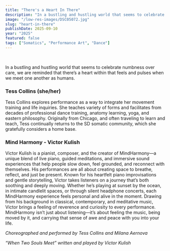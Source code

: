 ```yaml
---
title: "There's a Heart In There"
description: "In a bustling and hustling world that seems to celebrate numbness over care, we are reminded that there’s a heart within that feels and pulses when we meet one another as humans."
image: "/low-res-images/DSC05072.jpg"
slug: "heart-in-there"
publishDate: 2025-09-10
year: "2025"
featured: false
tags: ["Somatics", "Performance Art", "Dance"]
---
```



<YouTube id="JzC6NQRqHRA" />

<br />

In a bustling and hustling world that seems to celebrate numbness over care, we are reminded that there’s a heart within that feels and pulses when we meet one another as humans.

### Tess Collins (she/her)
Tess Collins explores performance as a way to integrate her movement training and life inquiries. She teaches variety of forms and facilitates from decades of professional dance training, anatomy learning, yoga, and eastern philosophy. Originally from Chicago, and often traveling to learn and teach, Tess continually returns to the SD somatic community, which she gratefully considers a home base.

### Mind Harmony - Victor Kulish
Victor Kulish is a pianist, composer, and the creator of MindHarmony—a unique blend of live piano, guided meditations, and immersive sound experiences that help people slow down, feel grounded, and reconnect with themselves. His performances are all about creating space to breathe, reflect, and just be present. Known for his heartfelt piano improvisations and gentle storytelling, Victor takes listeners on a journey that’s both soothing and deeply moving. Whether he’s playing at sunset by the ocean, in intimate candlelit spaces, or through silent headphone concerts, each MindHarmony experience feels personal and alive in the moment. Drawing from his background in classical, contemporary, and meditative music, Victor brings a feeling of reverence and curiosity to every performance. MindHarmony isn’t just about listening—it’s about feeling the music, being moved by it, and carrying that sense of awe and peace with you into your life.

*Choreographed and performed by Tess Collins and Milana Aernova*

*“When Two Souls Meet” written and played by Victor Kulish*